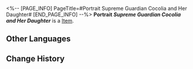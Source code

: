 <%-- [PAGE_INFO]
PageTitle=#Portrait Supreme Guardian Cocolia and Her Daughter#
[END_PAGE_INFO] --%>
{{Item Infobox
|title       = Portrait ''Supreme Guardian Cocolia and Her Daughter''
|id          = 250037
|image       = Item Portrait ''Supreme Guardian Cocolia and Her Daughter''.png
|type        = 
|invCategory = 
|rarity      = 1
|effect      = 
|description = 
}}
'''Portrait ''Supreme Guardian Cocolia and Her Daughter''''' is a [[Item]].

==Other Languages==
{{Other Languages
|en   = Portrait ''Supreme Guardian Cocolia and Her Daughter''
|zhs  = 肖像画《大守护者可可利亚与其女》
|zht  = 肖像畫《大守護者可可利亞與其女》
|ja   = 肖像画『大守護者カカリアとご息女』
|ko   = 초상화 ≪수호자 쿠쿠리아와 그녀의 딸≫
|es   = Retrato de Cocolia, la Guardiana Suprema, y su hija Bronya
|fr   = Portrait : ''Gardienne suprême Cocolia et sa fille''
|ru   = Портрет «Верховная хранительница Коколия с дочерью»
|th   = ภาพเหมือนของ "ผู้พิทักษ์สูงสุด Cocolia และลูกสาว"
|vi   = Bức Chân Dung Đấng Bảo Vệ Tối Cao Cocolia Và Con Gái
|de   = Porträt „Oberste Wächterin Cocolia und ihre Tochter“
|id   = Potret "Supreme Guardian Cocolia dan Putrinya"
|pt   = Retrato "Guardiã Suprema Cocolia e Sua Filha"
}}

==Change History==
{{Change History|2.0}}